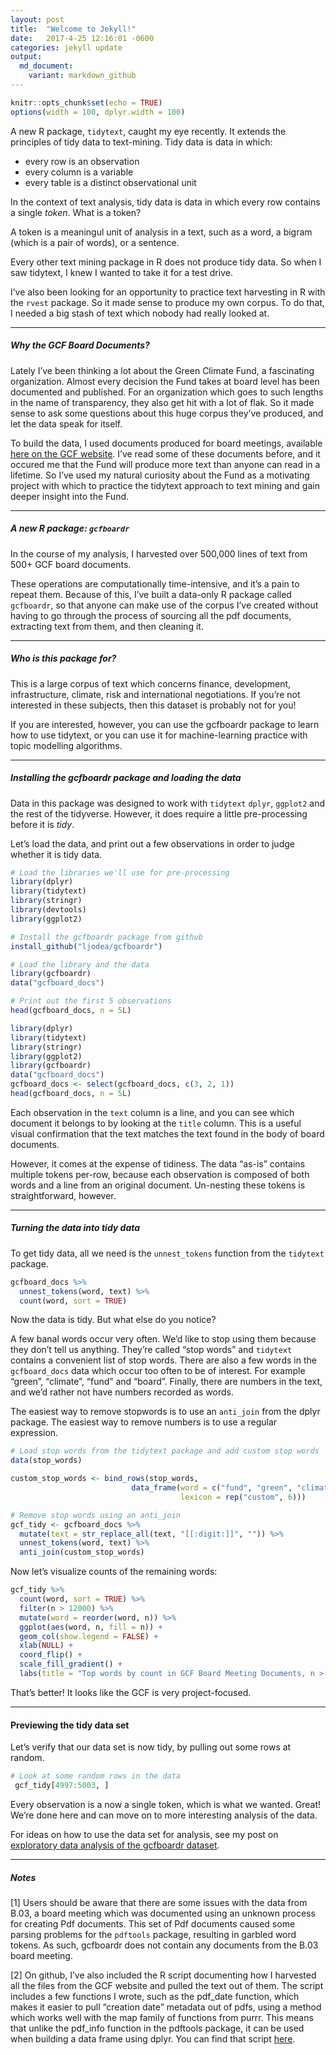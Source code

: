```yaml
---
layout: post
title:  "Welcome to Jekyll!"
date:   2017-4-25 12:16:01 -0600
categories: jekyll update
output:
  md_document:
    variant: markdown_github
---
```


```r
knitr::opts_chunk$set(echo = TRUE)
options(width = 100, dplyr.width = 100)
```


A new R package, `tidytext`, caught my eye recently. It extends the principles of tidy data to text-mining. Tidy data is data in which:

* every row is an observation
* every column is a variable
* every table is a distinct observational unit

In the context of text analysis, tidy data is data in which every row contains a single *token*. What is a token? 

A token is a meaningul unit of analysis in a text, such as a word, a bigram (which is a pair of words), or a sentence.

Every other text mining package in R does not produce tidy data. So when I saw tidytext, I knew I wanted to take it for a test drive.

I've also been looking for an opportunity to practice text harvesting in R with the `rvest` package. So it made sense to produce my own corpus. To do that, I needed a big stash of text which nobody had really looked at. 

***
##### Why the GCF Board Documents?

Lately I've been thinking a lot about the Green Climate Fund, a fascinating organization. Almost every decision the Fund takes at board level has been documented and published. For an organization which goes to such lengths in the name of transparency, they also get hit with a lot of flak. So it made sense to ask some questions about this huge corpus they've produced, and let the data speak for itself.

To build the data, I used documents produced for board meetings, available [here on the GCF website](http://http://www.greenclimate.fund/boardroom/board-meetings/documents). I've read some of these documents before, and it occured me that the Fund will produce more text than anyone can read in a lifetime. So I've used my natural curiosity about the Fund as a motivating project with which to practice the tidytext approach to text mining and gain deeper insight into the Fund.

***
##### A new R package: `gcfboardr`

In the course of my analysis, I harvested over 500,000 lines of text from 500+ GCF board documents. 

These operations are computationally time-intensive, and it's a pain to repeat them. Because of this, I've  built a data-only R package called `gcfboardr`, so that anyone can make use of the corpus I've created without having to go through the process of sourcing all the pdf documents, extracting text from them, and then cleaning it.

***
##### Who is this package for? 

This is a large corpus of text which concerns finance, development, infrastructure, climate, risk and international negotiations. If you're not interested in these subjects, then this dataset is probably not for you!

If you are interested, however, you can use the gcfboardr package to learn how to use tidytext, or you can use it for machine-learning practice with topic modelling algorithms.

***
##### Installing the gcfboardr package and loading the data 

Data in this package was designed to work with `tidytext` `dplyr`, `ggplot2` and the rest of the tidyverse. However, it does require a little pre-processing before it is *tidy*.

Let's load the data, and print out a few observations in order to judge whether it is tidy data.

```r
# Load the libraries we'll use for pre-processing
library(dplyr)
library(tidytext)
library(stringr)
library(devtools)
library(ggplot2)

# Install the gcfboardr package from github
install_github("ljodea/gcfboardr") 

# Load the library and the data
library(gcfboardr)
data("gcfboard_docs")

# Print out the first 5 observations
head(gcfboard_docs, n = 5L)
```

```r
library(dplyr)
library(tidytext)
library(stringr)
library(ggplot2)
library(gcfboardr)
data("gcfboard_docs")
gcfboard_docs <- select(gcfboard_docs, c(3, 2, 1))
head(gcfboard_docs, n = 5L)
```

Each observation in the `text` column is a line, and you can see which document it belongs to by looking at the `title` column. This is a useful visual confirmation that the text matches the text found in the body of board documents. 
 
However, it comes at the expense of tidiness. The data "as-is" contains multiple tokens per-row, because each observation is composed of both words and a line from an original document. Un-nesting these tokens is straightforward, however.


***
##### Turning the data into tidy data

To get tidy data, all we need is the `unnest_tokens` function from the `tidytext` package.

```r
gcfboard_docs %>% 
  unnest_tokens(word, text) %>% 
  count(word, sort = TRUE) 
```

Now the data is tidy. But what else do you notice? 

A few banal words occur very often. We'd like to stop using them because they don't tell us anything. They're called "stop words" and `tidytext` contains a convenient list of stop words. There are also a few words in the `gcfboard_docs` data which occur too often to be of interest. For example "green", "climate", "fund" and "board". Finally, there are numbers in the text, and we'd rather not have numbers recorded as words.

The easiest way to remove stopwords is to use an `anti_join` from the dplyr package. The easiest way to remove numbers is to use a regular expression.

```r
# Load stop words from the tidytext package and add custom stop words
data(stop_words)

custom_stop_words <- bind_rows(stop_words, 
                           data_frame(word = c("fund", "green", "climate", "board", "gcf", "gcfb"), 
                                      lexicon = rep("custom", 6)))

# Remove stop words using an anti_join
gcf_tidy <- gcfboard_docs %>%
  mutate(text = str_replace_all(text, "[[:digit:]]", "")) %>% 
  unnest_tokens(word, text) %>%
  anti_join(custom_stop_words)
```

Now let's visualize counts of the remaining words:

```r
gcf_tidy %>%
  count(word, sort = TRUE) %>% 
  filter(n > 12000) %>%
  mutate(word = reorder(word, n)) %>%
  ggplot(aes(word, n, fill = n)) +
  geom_col(show.legend = FALSE) +
  xlab(NULL) +
  coord_flip() +
  scale_fill_gradient() +
  labs(title = "Top words by count in GCF Board Meeting Documents, n > 12,000")
```

That's better! It looks like the GCF is very project-focused. 

***
#### Previewing the tidy data set

Let's verify that our data set is now tidy, by pulling out some rows at random.

```r
# Look at some random rows in the data
 gcf_tidy[4997:5003, ]
```


Every observation is a now a single token, which is what we wanted. Great! We're done here and can move on to more interesting analysis of the data.

For ideas on how to use the data set for analysis, see my post on [exploratory data analysis of the gcfboardr dataset](http://state.gy).  
  

***
##### Notes

[1] Users should be aware that there are some issues with the data from B.03, a board meeting which was documented using an unknown process for creating Pdf documents. This set of Pdf documents caused some parsing problems for the `pdftools` package, resulting in garbled word tokens. As such, gcfboardr does not contain any documents from the B.03 board meeting.

[2] On github, I've also included the R script documenting how I harvested all the files from the GCF website and pulled the text out of them. The script includes a few functions I wrote, such as the pdf_date function, which makes it easier to pull "creation date" metadata out of pdfs, using a method which works well with the map family of functions from purrr. This means that unlike the pdf_info function in the pdftools package, it can be used when building a data frame using dplyr. You can find that script [here](https://github.com/ljodea/gcfboardr/blob/master/data-raw/prep_data.R).

